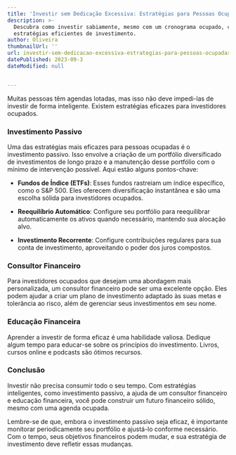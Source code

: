 ```yaml
---
title: 'Investir sem Dedicação Excessiva: Estratégias para Pessoas Ocupadas'
description: >-
  Descubra como investir sabiamente, mesmo com um cronograma ocupado, com
  estratégias eficientes de investimento.
author: Oliveira
thumbnailUrl: ''
url: investir-sem-dedicacao-excessiva-estrategias-para-pessoas-ocupadas
datePublished: 2023-09-3
dateModified: null


---
```


Muitas pessoas têm agendas lotadas, mas isso não deve impedi-las de investir de forma inteligente. Existem estratégias eficazes para investidores ocupados.

### Investimento Passivo

Uma das estratégias mais eficazes para pessoas ocupadas é o investimento passivo. Isso envolve a criação de um portfólio diversificado de investimentos de longo prazo e a manutenção desse portfólio com o mínimo de intervenção possível. Aqui estão alguns pontos-chave:

- **Fundos de Índice (ETFs)**: Esses fundos rastreiam um índice específico, como o S&P 500. Eles oferecem diversificação instantânea e são uma escolha sólida para investidores ocupados.

- **Reequilíbrio Automático**: Configure seu portfólio para reequilibrar automaticamente os ativos quando necessário, mantendo sua alocação alvo.

- **Investimento Recorrente**: Configure contribuições regulares para sua conta de investimento, aproveitando o poder dos juros compostos.

### Consultor Financeiro

Para investidores ocupados que desejam uma abordagem mais personalizada, um consultor financeiro pode ser uma excelente opção. Eles podem ajudar a criar um plano de investimento adaptado às suas metas e tolerância ao risco, além de gerenciar seus investimentos em seu nome.

### Educação Financeira

Aprender a investir de forma eficaz é uma habilidade valiosa. Dedique algum tempo para educar-se sobre os princípios do investimento. Livros, cursos online e podcasts são ótimos recursos.

### Conclusão

Investir não precisa consumir todo o seu tempo. Com estratégias inteligentes, como investimento passivo, a ajuda de um consultor financeiro e educação financeira, você pode construir um futuro financeiro sólido, mesmo com uma agenda ocupada.

Lembre-se de que, embora o investimento passivo seja eficaz, é importante monitorar periodicamente seu portfólio e ajustá-lo conforme necessário. Com o tempo, seus objetivos financeiros podem mudar, e sua estratégia de investimento deve refletir essas mudanças.
